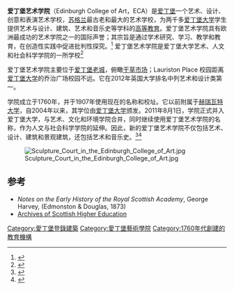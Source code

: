 {{Infobox University
|name =爱丁堡艺术学院
|image = [[File:Edinburgh_College_of_Art_Main_Entrance.jpg|250px]]
|established =1760
|type =艺术学校
|staff = 133 <ref name=autogenerated1>{{Cite web |url=http://www.docs.csg.ed.ac.uk/HumanResources/StaffNumbers.htm |title=存档副本 |accessdate=2017-02-25 |archive-date=2018-12-25 |archive-url=https://web.archive.org/web/20181225072111/http://www.docs.csg.ed.ac.uk/HumanResources/StaffNumbers.htm |dead-url=no }}</ref>
|faculty = 422 <ref name=autogenerated1 />
|principal = Chris Breward 教授<ref>[http://www.ed.ac.uk/principals-office/vice-principals-smgt/thematic-vice-principals/breward  The Principal's Office | University of Edinburgh] {{webarchive|url=https://web.archive.org/web/20151222145443/http://www.ed.ac.uk/principals-office/vice-principals-smgt/thematic-vice-principals/breward |date=2015-12-22 }}</ref>
|students = 2723 <ref>{{Cite web |url=http://www.docs.sasg.ed.ac.uk/gasp/factsheet/StudentFactsheet310712.pdf |title=存档副本 |accessdate=2017-02-25 |archive-date=2013-06-05 |archive-url=https://web.archive.org/web/20130605130552/http://www.docs.sasg.ed.ac.uk/gasp/factsheet/StudentFactsheet310712.pdf |dead-url=no }}</ref>
|undergrad = 1830|postgrad = 634 |doctoral = 259|city =[[Edinburgh|Edinburgh]]|country =United Kingdom|parent = [[University_of_Edinburgh|University of Edinburgh]]|website =[http://www.eca.ed.ac.uk/ www.eca.ed.ac.uk/]}}
'''爱丁堡艺术学院'''（Edinburgh College of Art，ECA）是[[爱丁堡|爱丁堡]]一个艺术、设计、创意和表演艺术学校，[[苏格兰|苏格兰]]最古老和最大的艺术学校，为两千多[[爱丁堡大学|爱丁堡大学]]学生提供艺术与设计、建筑、艺术和音乐史等学科的[[高等教育|高等教育]]。爱丁堡艺术学院具有欧洲最成功的艺术学院之一的国际声誉；其宗旨是通过学术研究、学习、教学和教育，在创造性实践中促进批判性探究。<ref>{{cite web|url=http://www.ed.ac.uk/schools-departments/edinburgh-college-art/about/about-us |title=Edinburgh College of Art |work=ed.ac.uk |deadurl=yes |archiveurl=https://web.archive.org/web/20130512051635/http://www.ed.ac.uk/schools-departments/edinburgh-college-art/about/about-us |archivedate=2013-05-12 |7= }}</ref>
爱丁堡艺术学院是爱丁堡大学艺术、人文和社会科学学院的一所学校<ref>{{cite web|url=http://www.ed.ac.uk/schools-departments/colleges-schools|title=Colleges and Schools|date=2013-10-24|work=ed.ac.uk|accessdate=2017-02-25|archive-date=2017-03-19|archive-url=https://web.archive.org/web/20170319025213/http://www.ed.ac.uk/schools-departments/colleges-schools|dead-url=no}}</ref> 

爱丁堡艺术学院主要位于[[爱丁堡老城|爱丁堡老城]]，俯瞰[[干草市场|干草市场]]；Lauriston Place 校园距离[[爱丁堡大学|爱丁堡大学]]的乔治广场校园不远。它在2012年英国大学排名中列艺术和设计类第一。 

学院成立于1760年，并于1907年使用现在的名称和校址。它以前附属于[[赫瑞瓦特大学|赫瑞瓦特大学]]，自2004年以来，其学位由[[爱丁堡大学|爱丁堡大学]]颁发。2011年8月1日，学院正式并入爱丁堡大学，与艺术、文化和环境学院合并，同时继续使用爱丁堡艺术学院的名称，作为人文与社会科学学院的延伸。因此，新的爱丁堡艺术学院不仅包括艺术、设计、建筑和景观建筑，还包括艺术和音乐史。<ref>{{cite web|url=http://www.ed.ac.uk/news/merger-discussions |title=Introduction | ECA Merger | Edinburgh College of Art |publisher=Ed.ac.uk |date= |accessdate=2011-10-14 |deadurl=yes |archiveurl=https://web.archive.org/web/20110902012740/http://www.ed.ac.uk/news/merger-discussions |archivedate=2011-09-02 |9= }}</ref><ref>{{cite web |url=http://www.ed.ac.uk/schools-departments/edinburgh-college-art |title=ECA; Edinburgh College of Art |publisher=Ed.ac.uk |date= |accessdate=2012-04-26 |archive-date=2012-04-26 |archive-url=https://web.archive.org/web/20120426223554/http://www.ed.ac.uk/schools-departments/edinburgh-college-art |dead-url=no }}</ref>

[[File:Sculpture_Court_in_the_Edinburgh_College_of_Art.jpg|thumb]]

==参考==
{{reflist|30em}}
* ''Notes on the Early History of the Royal Scottish Academy'', George Harvey, (Edmonston & Douglas, 1873)
* [https://web.archive.org/web/20070311054239/http://www.gashe.ac.uk:443/public_docs/isaar/C1267.html Archives of Scottish Higher Education]
{{coord|55|56|42.68|N|3|11|53.52|W|type:edu|display=title}}

[[Category:愛丁堡登錄建築|Category:愛丁堡登錄建築]]
[[Category:愛丁堡藝術學院|Category:愛丁堡藝術學院]]
[[Category:1760年代創建的教育機構|Category:1760年代創建的教育機構]]